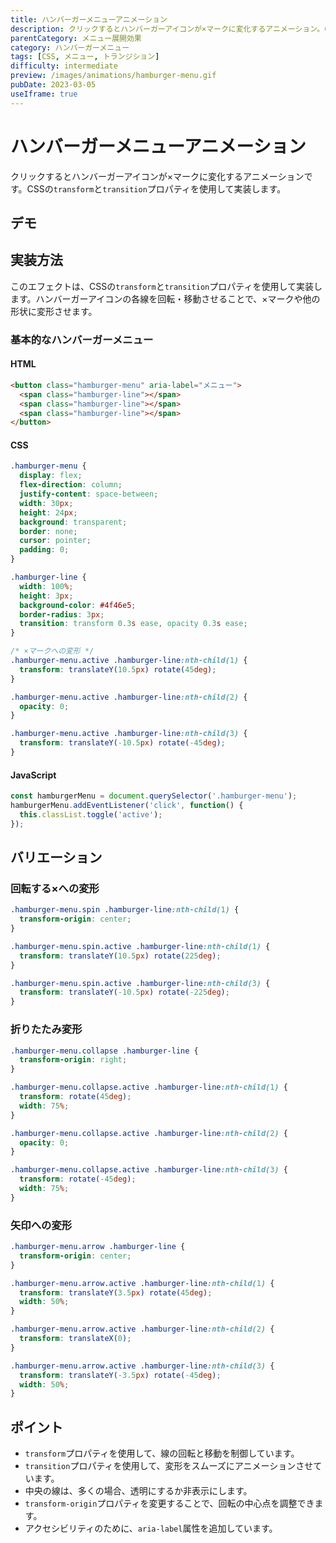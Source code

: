```yaml
---
title: ハンバーガーメニューアニメーション
description: クリックするとハンバーガーアイコンが×マークに変化するアニメーション。CSSのtransformとtransitionプロパティを使用した実装例。
parentCategory: メニュー展開効果
category: ハンバーガーメニュー
tags: [CSS, メニュー, トランジション]
difficulty: intermediate
preview: /images/animations/hamburger-menu.gif
pubDate: 2023-03-05
useIframe: true
---
```



# ハンバーガーメニューアニメーション

クリックするとハンバーガーアイコンが×マークに変化するアニメーションです。CSSの`transform`と`transition`プロパティを使用して実装します。

## デモ

<IframeDemo title="ハンバーガーメニューアニメーション" description="アイコンをクリックすると変形します" height="300px">
</IframeDemo>

## 実装方法

このエフェクトは、CSSの`transform`と`transition`プロパティを使用して実装します。ハンバーガーアイコンの各線を回転・移動させることで、×マークや他の形状に変形させます。

### 基本的なハンバーガーメニュー

#### HTML
```html
<button class="hamburger-menu" aria-label="メニュー">
  <span class="hamburger-line"></span>
  <span class="hamburger-line"></span>
  <span class="hamburger-line"></span>
</button>
```

#### CSS
```css
.hamburger-menu {
  display: flex;
  flex-direction: column;
  justify-content: space-between;
  width: 30px;
  height: 24px;
  background: transparent;
  border: none;
  cursor: pointer;
  padding: 0;
}

.hamburger-line {
  width: 100%;
  height: 3px;
  background-color: #4f46e5;
  border-radius: 3px;
  transition: transform 0.3s ease, opacity 0.3s ease;
}

/* ×マークへの変形 */
.hamburger-menu.active .hamburger-line:nth-child(1) {
  transform: translateY(10.5px) rotate(45deg);
}

.hamburger-menu.active .hamburger-line:nth-child(2) {
  opacity: 0;
}

.hamburger-menu.active .hamburger-line:nth-child(3) {
  transform: translateY(-10.5px) rotate(-45deg);
}
```

#### JavaScript
```javascript
const hamburgerMenu = document.querySelector('.hamburger-menu');
hamburgerMenu.addEventListener('click', function() {
  this.classList.toggle('active');
});
```

## バリエーション

### 回転する×への変形

```css
.hamburger-menu.spin .hamburger-line:nth-child(1) {
  transform-origin: center;
}

.hamburger-menu.spin.active .hamburger-line:nth-child(1) {
  transform: translateY(10.5px) rotate(225deg);
}

.hamburger-menu.spin.active .hamburger-line:nth-child(3) {
  transform: translateY(-10.5px) rotate(-225deg);
}
```

### 折りたたみ変形

```css
.hamburger-menu.collapse .hamburger-line {
  transform-origin: right;
}

.hamburger-menu.collapse.active .hamburger-line:nth-child(1) {
  transform: rotate(45deg);
  width: 75%;
}

.hamburger-menu.collapse.active .hamburger-line:nth-child(2) {
  opacity: 0;
}

.hamburger-menu.collapse.active .hamburger-line:nth-child(3) {
  transform: rotate(-45deg);
  width: 75%;
}
```

### 矢印への変形

```css
.hamburger-menu.arrow .hamburger-line {
  transform-origin: center;
}

.hamburger-menu.arrow.active .hamburger-line:nth-child(1) {
  transform: translateY(3.5px) rotate(45deg);
  width: 50%;
}

.hamburger-menu.arrow.active .hamburger-line:nth-child(2) {
  transform: translateX(0);
}

.hamburger-menu.arrow.active .hamburger-line:nth-child(3) {
  transform: translateY(-3.5px) rotate(-45deg);
  width: 50%;
}
```

## ポイント

- `transform`プロパティを使用して、線の回転と移動を制御しています。
- `transition`プロパティを使用して、変形をスムーズにアニメーションさせています。
- 中央の線は、多くの場合、透明にするか非表示にします。
- `transform-origin`プロパティを変更することで、回転の中心点を調整できます。
- アクセシビリティのために、`aria-label`属性を追加しています。
